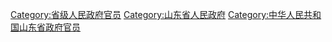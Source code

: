 [[Category:省级人民政府官员|Category:省级人民政府官员]]
[[Category:山东省人民政府|Category:山东省人民政府]]
[[Category:中华人民共和国山东省政府官员|Category:中华人民共和国山东省政府官员]]